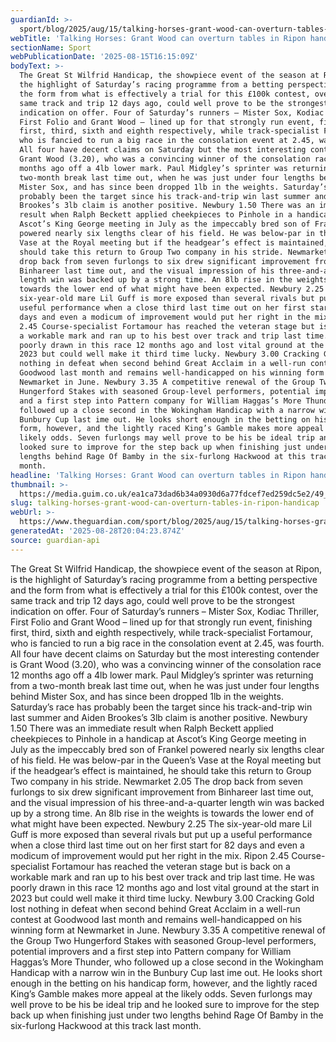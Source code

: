 ```yaml
---
guardianId: >-
  sport/blog/2025/aug/15/talking-horses-grant-wood-can-overturn-tables-in-ripon-handicap
webTitle: 'Talking Horses: Grant Wood can overturn tables in Ripon handicap'
sectionName: Sport
webPublicationDate: '2025-08-15T16:15:09Z'
bodyText: >-
  The Great St Wilfrid Handicap, the showpiece event of the season at Ripon, is
  the highlight of Saturday’s racing programme from a betting perspective and
  the form from what is effectively a trial for this £100k contest, over the
  same track and trip 12 days ago, could well prove to be the strongest
  indication on offer. Four of Saturday’s runners – Mister Sox, Kodiac Thriller,
  First Folio and Grant Wood – lined up for that strongly run event, finishing
  first, third, sixth and eighth respectively, while track-specialist Fortamour,
  who is fancied to run a big race in the consolation event at 2.45, was fourth.
  All four have decent claims on Saturday but the most interesting contender is
  Grant Wood (3.20), who was a convincing winner of the consolation race 12
  months ago off a 4lb lower mark. Paul Midgley’s sprinter was returning from a
  two-month break last time out, when he was just under four lengths behind
  Mister Sox, and has since been dropped 1lb in the weights. Saturday’s race has
  probably been the target since his track-and-trip win last summer and Aiden
  Brookes’s 3lb claim is another positive. Newbury 1.50 There was an immediate
  result when Ralph Beckett applied cheekpieces to Pinhole in a handicap at
  Ascot’s King George meeting in July as the impeccably bred son of Frankel
  powered nearly six lengths clear of his field. He was below-par in the Queen’s
  Vase at the Royal meeting but if the headgear’s effect is maintained, he
  should take this return to Group Two company in his stride. Newmarket 2.05 The
  drop back from seven furlongs to six drew significant improvement from
  Binhareer last time out, and the visual impression of his three-and-a-quarter
  length win was backed up by a strong time. An 8lb rise in the weights is
  towards the lower end of what might have been expected. Newbury 2.25 The
  six-year-old mare Lil Guff is more exposed than several rivals but put up a
  useful performance when a close third last time out on her first start for 82
  days and even a modicum of improvement would put her right in the mix. Ripon
  2.45 Course-specialist Fortamour has reached the veteran stage but is back on
  a workable mark and ran up to his best over track and trip last time. He was
  poorly drawn in this race 12 months ago and lost vital ground at the start in
  2023 but could well make it third time lucky. Newbury 3.00 Cracking Gold lost
  nothing in defeat when second behind Great Acclaim in a well-run contest at
  Goodwood last month and remains well-handicapped on his winning form at
  Newmarket in June. Newbury 3.35 A competitive renewal of the Group Two
  Hungerford Stakes with seasoned Group-level performers, potential improvers
  and a first step into Pattern company for William Haggas’s More Thunder, who
  followed up a close second in the Wokingham Handicap with a narrow win in the
  Bunbury Cup last ime out. He looks short enough in the betting on his handicap
  form, however, and the lightly raced King’s Gamble makes more appeal at the
  likely odds. Seven furlongs may well prove to be his be ideal trip and he
  looked sure to improve for the step back up when finishing just under two
  lengths behind Rage Of Bamby in the six-furlong Hackwood at this track last
  month.
headline: 'Talking Horses: Grant Wood can overturn tables in Ripon handicap'
thumbnail: >-
  https://media.guim.co.uk/ea1ca73dad6b34a0930d6a77fdcef7ed259dc5e2/49_0_4548_3638/500.jpg
slug: talking-horses-grant-wood-can-overturn-tables-in-ripon-handicap
webUrl: >-
  https://www.theguardian.com/sport/blog/2025/aug/15/talking-horses-grant-wood-can-overturn-tables-in-ripon-handicap
generatedAt: '2025-08-28T20:04:23.874Z'
source: guardian-api
---
```

The Great St Wilfrid Handicap, the showpiece event of the season at Ripon, is the highlight of Saturday’s racing programme from a betting perspective and the form from what is effectively a trial for this £100k contest, over the same track and trip 12 days ago, could well prove to be the strongest indication on offer. Four of Saturday’s runners – Mister Sox, Kodiac Thriller, First Folio and Grant Wood – lined up for that strongly run event, finishing first, third, sixth and eighth respectively, while track-specialist Fortamour, who is fancied to run a big race in the consolation event at 2.45, was fourth. All four have decent claims on Saturday but the most interesting contender is Grant Wood (3.20), who was a convincing winner of the consolation race 12 months ago off a 4lb lower mark. Paul Midgley’s sprinter was returning from a two-month break last time out, when he was just under four lengths behind Mister Sox, and has since been dropped 1lb in the weights. Saturday’s race has probably been the target since his track-and-trip win last summer and Aiden Brookes’s 3lb claim is another positive. Newbury 1.50 There was an immediate result when Ralph Beckett applied cheekpieces to Pinhole in a handicap at Ascot’s King George meeting in July as the impeccably bred son of Frankel powered nearly six lengths clear of his field. He was below-par in the Queen’s Vase at the Royal meeting but if the headgear’s effect is maintained, he should take this return to Group Two company in his stride. Newmarket 2.05 The drop back from seven furlongs to six drew significant improvement from Binhareer last time out, and the visual impression of his three-and-a-quarter length win was backed up by a strong time. An 8lb rise in the weights is towards the lower end of what might have been expected. Newbury 2.25 The six-year-old mare Lil Guff is more exposed than several rivals but put up a useful performance when a close third last time out on her first start for 82 days and even a modicum of improvement would put her right in the mix. Ripon 2.45 Course-specialist Fortamour has reached the veteran stage but is back on a workable mark and ran up to his best over track and trip last time. He was poorly drawn in this race 12 months ago and lost vital ground at the start in 2023 but could well make it third time lucky. Newbury 3.00 Cracking Gold lost nothing in defeat when second behind Great Acclaim in a well-run contest at Goodwood last month and remains well-handicapped on his winning form at Newmarket in June. Newbury 3.35 A competitive renewal of the Group Two Hungerford Stakes with seasoned Group-level performers, potential improvers and a first step into Pattern company for William Haggas’s More Thunder, who followed up a close second in the Wokingham Handicap with a narrow win in the Bunbury Cup last ime out. He looks short enough in the betting on his handicap form, however, and the lightly raced King’s Gamble makes more appeal at the likely odds. Seven furlongs may well prove to be his be ideal trip and he looked sure to improve for the step back up when finishing just under two lengths behind Rage Of Bamby in the six-furlong Hackwood at this track last month.
